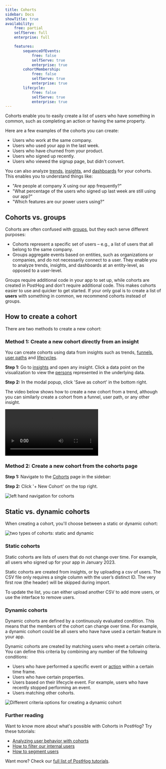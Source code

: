 ```yaml
---
title: Cohorts
sidebar: Docs
showTitle: true
availability:
    free: partial
    selfServe: full
    enterprise: full

    features:
        sequenceOfEvents:
            free: false
            selfServe: true
            enterprise: true
        cohortMembership:
            free: false
            selfServe: true
            enterprise: true
        lifecycle:
            free: false
            selfServe: true
            enterprise: true
---
```


Cohorts enable you to easily create a list of users who have something in common, such as completing an action or having the same property.

Here are a few examples of the cohorts you can create:

- Users who work at the same company.
- Users who used your app in the last week.
- Users who have churned from your product.
- Users who signed up recently.
- Users who viewed the signup page, but didn't convert.

You can also analyze [trends](docs/product-analytics/trends), [insights](docs/product-analytics/insights), and [dashboards](/docs/product-analytics/dashboards) for your cohorts. This enables you to understand things like:

- "Are people at company X using our app frequently?"
- "What percentage of the users who signed up last week are still using our app?"
- "Which features are our power users using?"

## Cohorts vs. groups

Cohorts are often confused with [groups](/docs/data/groups), but they each serve different purposes:

- Cohorts represent a specific set of users – e.g., a list of users that all belong to the same company.
- Groups aggregate events based on entities, such as organizations or companies, and do not necessarily connect to a user. They enable you to analyze trends, insights, and dashboards at an entity-level, as opposed to a user-level.
 
Groups require additional code in your app to set up, while cohorts are created in PostHog and don't require additional code. This makes cohorts easier to use and quicker to get started. If your only goal is to create a list of **users** with something in common, we recommend cohorts instead of groups.

## How to create a cohort

There are two methods to create a new cohort:

### Method 1: Create a new cohort directly from an insight

You can create cohorts using data from insights such as trends, [funnels](/product-analytics/funnels), [user paths](/docs/product-analytics/paths) and [lifecycles](/docs/product-analytics/lifecycle).

**Step 1:** Go to [insights](https://app.posthog.com/insights) and open any insight. Click a data point on the visualization to view the [persons](/docs/data/persons) represented in the underlying data.

**Step 2:** In the modal popup, click 'Save as cohort' in the bottom right.

The video below shows how to create a new cohort from a trend, although you can similarly create a cohort from a funnel, user path, or any other insight.

![How to create a cohort from a trend](../../images/features/cohorts/create-cohort-from-trend.mp4)

### Method 2: Create a new cohort from the cohorts page

**Step 1:** Navigate to the [Cohorts](https://app.posthog.com/cohorts) page in the sidebar:

**Step 2:** Click '+ New Cohort' on the top right.

![left hand navigation for cohorts](../../images/features/cohorts/cohorts-page.png)

## Static vs. dynamic cohorts

When creating a cohort, you'll choose between a static or dynamic cohort:

![two types of cohorts: static and dynamic](../../images/features/cohorts/static-and-dynamic-cohorts.png)

### Static cohorts
Static cohorts are lists of users that do not change over time. For example, all users who signed up for your app in January 2023. 

Static cohorts are created from insights, or by uploading a csv of users. The CSV file only requires a single column with the user’s distinct ID. The very first row (the header) will be skipped during import.

To update the list, you can either upload another CSV to add more users, or use the interface to remove users.

### Dynamic cohorts
Dynamic cohorts are defined by a continuously evaluated condition. This means that the members of the cohort can change over time. For example, a dynamic cohort could be all users who have have used a certain feature in your app.

Dynamic cohorts are created by matching users who meet a certain criteria. You can define this criteria by combining any number of the following conditions:

- Users who have performed a specific event or [action](/docs/user-guides/actions) within a certain time frame.
- Users who have certain properties.
- Users based on their lifecycle event. For example, users who have recently stopped performing an event.
- Users matching other cohorts.

![Different criteria options for creating a dynamic cohort](../../images/features/cohorts/creating-dynamic-cohorts.png)

### Further reading

Want to know more about what's possible with Cohorts in PostHog? Try these tutorials:

-   [Analyzing user behavior with cohorts](/tutorials/cohorts)
-   [How to filter our internal users](/tutorials/filter-internal-users)
-   [How to segment users](/tutorials/how-to-segment-users)

Want more? Check our [full list of PostHog tutorials](https://posthog.com/tutorials).
